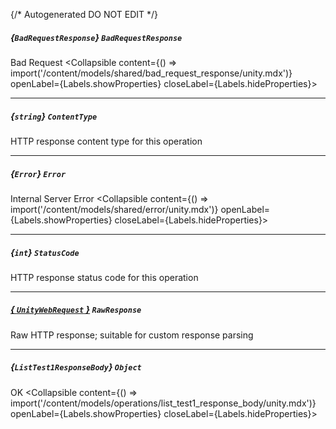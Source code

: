 {/* Autogenerated DO NOT EDIT  */}

##### *{`BadRequestResponse`}* `BadRequestResponse`
Bad Request
<Collapsible content={() => import('/content/models/shared/bad_request_response/unity.mdx')} openLabel={Labels.showProperties} closeLabel={Labels.hideProperties}>
</Collapsible>

---
##### *{`string`}* `ContentType`
HTTP response content type for this operation

---
##### *{`Error`}* `Error`
Internal Server Error
<Collapsible content={() => import('/content/models/shared/error/unity.mdx')} openLabel={Labels.showProperties} closeLabel={Labels.hideProperties}>
</Collapsible>

---
##### *{`int`}* `StatusCode`
HTTP response status code for this operation

---
##### [*{ `UnityWebRequest` }*](https://docs.unity3d.com/2021.3/Documentation/ScriptReference/Networking.UnityWebRequest.html) `RawResponse`
Raw HTTP response; suitable for custom response parsing

---
##### *{`ListTest1ResponseBody`}* `Object`
OK
<Collapsible content={() => import('/content/models/operations/list_test1_response_body/unity.mdx')} openLabel={Labels.showProperties} closeLabel={Labels.hideProperties}>
</Collapsible>


